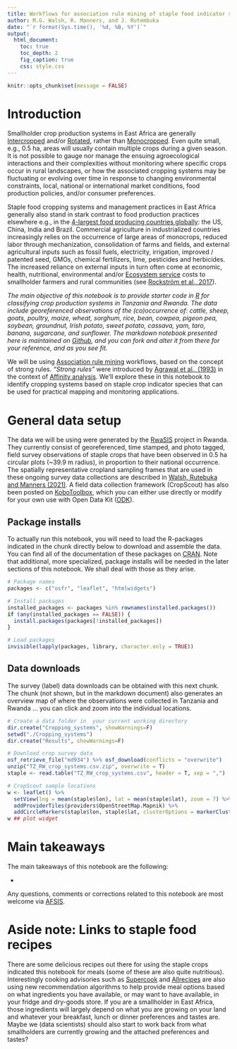 ```yaml
---
title: Workflows for association rule mining of staple food indicator species
author: M.G. Walsh, R. Manners, and J. Rutembuka
date: "`r format(Sys.time(), '%d, %B, %Y')`"
output:
  html_document:
    toc: true
    toc_depth: 2
    fig_caption: true
    css: style.css
---
```


```r
knitr::opts_chunk$set(message = FALSE)
```

# Introduction

Smallholder crop production systems in East Africa are generally [Intercropped](https://en.wikipedia.org/wiki/Intercropping) and/or [Rotated](https://en.wikipedia.org/wiki/Crop_rotation), rather than [Monocropped](https://en.wikipedia.org/wiki/Monocropping). Even quite small, e.g., 0.5 ha, areas will usually contain multiple crops during a given season. It is not possible to gauge nor manage the ensuing agroecological interactions and their complexities without monitoring where specific crops occur in rural landscapes, or how the associated cropping systems may be fluctuating or evolving over time in response to changing environmental constraints, local, national or international market conditions, food production policies, and/or consumer preferences. 

Staple food cropping systems and management practices in East Africa generally also stand in stark contrast to food production practices elsewhere e.g., in the [4-largest food producing countries globally](https://www.investopedia.com/articles/investing/100615/4-countries-produce-most-food.asp): the US, China, India and Brazil. Commercial agriculture in industrialized countries increasingly relies on the occurrence of large areas of monocrops, reduced labor through mechanization, consolidation of farms and fields, and external agricultural inputs such as fossil fuels, electricity, irrigation, improved / patented seed, GMOs, chemical fertilizers, lime, pesticides and herbicides. The increased reliance on external inputs in turn often come at economic, health, nutritional, environmental and/or [Ecosystem service](https://en.wikipedia.org/wiki/Ecosystem_service) costs to smallholder farmers and rural communities (see [Rockström et al., 2017](https://link.springer.com/article/10.1007/s13280-016-0793-6)). 

*The main objective of this notebook is to provide starter code in [R](https://www.r-project.org/) for classifying crop production systems in Tanzania and Rwanda. The data include georeferenced observations of the (co)occurrence of: cattle,	sheep, goats, poultry, maize, wheat, sorghum,	rice,	bean,	cowpea,	pigeon pea,	soybean, groundnut, Irish potato,	sweet potato,	cassava, yam, taro, banana, sugarcane, and sunflower. The markdown notebook presented here is maintained on [Github](https://github.com/mgwalsh/RwaSIS/blob/master/Cropping%20_sytems.Rmd), and you can fork and alter it from there for your reference, and as you see fit.*

We will be using [Association rule mining](https://en.wikipedia.org/wiki/Association_rule_learning) workflows, based on the concept of strong rules. *"Strong rules"* were introduced by [Agrawal et al., (1993)](https://dl.acm.org/doi/10.1145/170036.170072) in the context of [Affinity analysis](https://en.wikipedia.org/wiki/Affinity_analysis). We'll explore these in this notebook to identify cropping systems based on staple crop indicator species that can be used for practical mapping and monitoring applications.

# General data setup

The data we will be using were generated by the [RwaSIS]() project in Rwanda. They currently consist of <n> georeferenced, time stamped, and photo tagged, field survey observations of staple crops that have been observed in 0.5 ha circular plots (~39.9 m radius), in proportion to their national occurrence. The spatially representative cropland sampling frames that are used in these ongoing survey data collections are described in [Walsh, Rutebuka and Manners (2021)](https://github.com/mgwalsh/RwaSIS/blob/master/RwaSIS_cropland_sample.Rmd). A field data collection framework (CropScout) has also been posted on [KoboToolbox](https://kobo.humanitarianresponse.info/#/forms/a3jwzkBTtDvdaZJgR6YjAe/), which you can either use directly or modify for your own use with Open Data Kit ([ODK](https://opendatakit.org/)).

## Package installs

To actually run this notebook, you will need to load the R-packages indicated in the chunk directly below to download and assemble the data. You can find all of the documentation of these packages on [CRAN](https://cran.r-project.org/). Note that additional, more specialized, package installs will be needed in the later sections of this notebook. We shall deal with those as they arise.

```r
# Package names
packages <- c("osfr", "leaflet", "htmlwidgets")

# Install packages
installed_packages <- packages %in% rownames(installed.packages())
if (any(installed_packages == FALSE)) {
  install.packages(packages[!installed_packages])
}

# Load packages
invisible(lapply(packages, library, character.only = TRUE))
```

## Data downloads

The survey (label) data downloads can be obtained with this next chunk. The chunk (not shown, but in the markdown document) also generates an overview map of where the observations were collected in Tanzania and Rwanda ... you can click and zoom into the individual locations.

```r
# Create a data folder in  your current working directory
dir.create("Cropping_systems", showWarnings=F)
setwd("./Cropping_systems")
dir.create("Results", showWarnings=F)

# Download crop survey data
osf_retrieve_file("md934") %>% osf_download(conflicts = "overwrite")
unzip("TZ_RW_crop_systems.csv.zip", overwrite = T)
staple <- read.table("TZ_RW_crop_systems.csv", header = T, sep = ",")
```

```r
# CropScout sample locations
w <- leaflet() %>%
  setView(lng = mean(staple$lon), lat = mean(staple$lat), zoom = 7) %>%
  addProviderTiles(providers$OpenStreetMap.Mapnik) %>%
  addCircleMarkers(staple$lon, staple$lat, clusterOptions = markerClusterOptions())
w ## plot widget 
```

# Main takeaways

The main takeaways of this notebook are the following:

* 

Any questions, comments or corrections related to this notebook are most welcome via [AFSIS](mailto:mgw.africasoils.info).

# Aside note: Links to staple food recipes

There are some delicious recipes out there for using the staple crops indicated this notebook for meals (some of these are also quite nutritious). Interestingly cooking advisories such as [Supercook](https://www.supercook.com/#/recipes) and [Allrecipes](https://www.allrecipes.com/search/results/?search=) are also using new recommendation algorithms to help provide meal options based on what ingredients you have available, or may want to have available, in your fridge and dry-goods store. If you are a smallholder in East Africa, those ingredients will largely depend on what you are growing on your land and whatever your breakfast, lunch or dinner preferences and tastes are. Maybe we (data scientists) should also start to work back from what smallholders are currently growing and the attached preferences and tastes?


